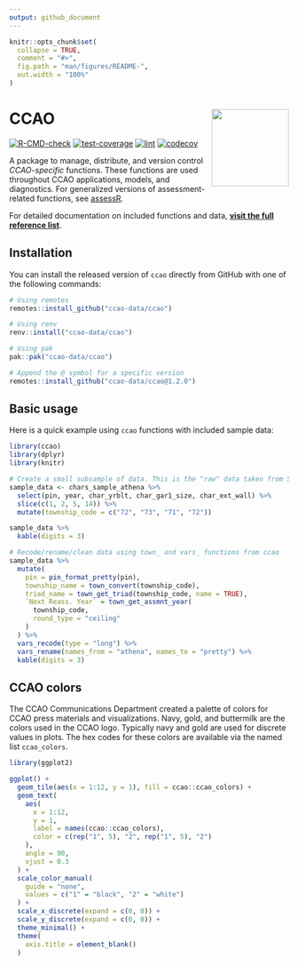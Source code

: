 ```yaml
---
output: github_document
---
```


<!-- README.md is generated from README.Rmd. Please edit that file -->

```r
knitr::opts_chunk$set(
  collapse = TRUE,
  comment = "#>",
  fig.path = "man/figures/README-",
  out.width = "100%"
)
```

# CCAO <a href='https://github.com/ccao-data/ccao'><img src='man/figures/logo.png' align="right" height="139" /></a>

[![R-CMD-check](https://github.com/ccao-data/ccao/actions/workflows/R-CMD-check.yaml/badge.svg)](https://github.com/ccao-data/ccao/actions/workflows/R-CMD-check.yaml)
[![test-coverage](https://github.com/ccao-data/ccao/actions/workflows/test-coverage.yaml/badge.svg)](https://github.com/ccao-data/ccao/actions/workflows/test-coverage.yaml)
[![lint](https://github.com/ccao-data/ccao/actions/workflows/lint.yaml/badge.svg)](https://github.com/ccao-data/ccao/actions/workflows/lint.yaml)
[![codecov](https://codecov.io/gh/ccao-data/ccao/branch/master/graph/badge.svg)](https://codecov.io/gh/ccao-data/ccao)

A package to manage, distribute, and version control *CCAO-specific* functions. These functions are used throughout CCAO applications, models, and diagnostics. For generalized versions of assessment-related functions, see [assessR](https://github.com/ccao-data/assessr).

For detailed documentation on included functions and data, [**visit the full reference list**](https://ccao-data.github.io/ccao/reference/index.html).

## Installation

You can install the released version of `ccao` directly from GitHub with one of the following commands:

```r
# Using remotes
remotes::install_github("ccao-data/ccao")

# Using renv
renv::install("ccao-data/ccao")

# Using pak
pak::pak("ccao-data/ccao")

# Append the @ symbol for a specific version
remotes::install_github("ccao-data/ccao@1.2.0")
```

## Basic usage

Here is a quick example using `ccao` functions with included sample data:

```r
library(ccao)
library(dplyr)
library(knitr)

# Create a small subsample of data. This is the "raw" data taken from SQL
sample_data <- chars_sample_athena %>%
  select(pin, year, char_yrblt, char_gar1_size, char_ext_wall) %>%
  slice(c(1, 2, 5, 14)) %>%
  mutate(township_code = c("72", "73", "71", "72"))

sample_data %>%
  kable(digits = 3)

# Recode/rename/clean data using town_ and vars_ functions from ccao
sample_data %>%
  mutate(
    pin = pin_format_pretty(pin),
    township_name = town_convert(township_code),
    triad_name = town_get_triad(township_code, name = TRUE),
    `Next Reass. Year` = town_get_assmnt_year(
      township_code,
      round_type = "ceiling"
    )
  ) %>%
  vars_recode(type = "long") %>%
  vars_rename(names_from = "athena", names_to = "pretty") %>%
  kable(digits = 3)
```

## CCAO colors

The CCAO Communications Department created a palette of colors for CCAO press materials and visualizations. Navy, gold, and buttermilk are the colors used in the CCAO logo. Typically navy and gold are used for discrete values in plots. The hex codes for these colors are available via the named list `ccao_colors`.

```r
library(ggplot2)

ggplot() +
  geom_tile(aes(x = 1:12, y = 1), fill = ccao::ccao_colors) +
  geom_text(
    aes(
      x = 1:12,
      y = 1,
      label = names(ccao::ccao_colors),
      color = c(rep("1", 5), "2", rep("1", 5), "2")
    ),
    angle = 90,
    vjust = 0.3
  ) +
  scale_color_manual(
    guide = "none",
    values = c("1" = "black", "2" = "white")
  ) +
  scale_x_discrete(expand = c(0, 0)) +
  scale_y_discrete(expand = c(0, 0)) +
  theme_minimal() +
  theme(
    axis.title = element_blank()
  )
```
